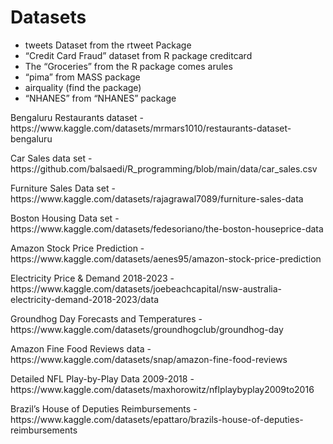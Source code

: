 # Datasets 
- tweets Dataset from the rtweet Package
- "Credit Card Fraud" dataset from R package  creditcard
- The "Groceries" from the R package  comes  arules
- "pima" from MASS package
- airquality (find the package)
- "NHANES" from "NHANES" package

Bengaluru Restaurants dataset - https://www.kaggle.com/datasets/mrmars1010/restaurants-dataset-bengaluru

Car Sales data set - https://github.com/balsaedi/R_programming/blob/main/data/car_sales.csv

Furniture Sales Data set - https://www.kaggle.com/datasets/rajagrawal7089/furniture-sales-data

Boston Housing Data set - https://www.kaggle.com/datasets/fedesoriano/the-boston-houseprice-data

Amazon Stock Price Prediction - https://www.kaggle.com/datasets/aenes95/amazon-stock-price-prediction

Electricity Price & Demand 2018-2023 - https://www.kaggle.com/datasets/joebeachcapital/nsw-australia-electricity-demand-2018-2023/data

Groundhog Day Forecasts and Temperatures - https://www.kaggle.com/datasets/groundhogclub/groundhog-day

Amazon Fine Food Reviews data - https://www.kaggle.com/datasets/snap/amazon-fine-food-reviews

Detailed NFL Play-by-Play Data 2009-2018 - https://www.kaggle.com/datasets/maxhorowitz/nflplaybyplay2009to2016

Brazil's House of Deputies Reimbursements - https://www.kaggle.com/datasets/epattaro/brazils-house-of-deputies-reimbursements